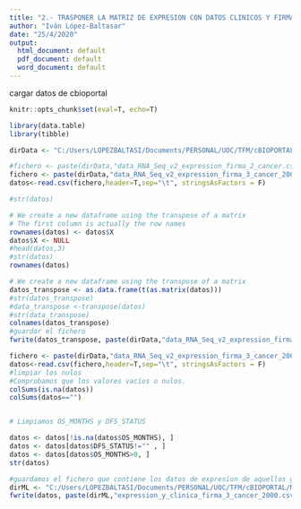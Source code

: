 ```yaml
---
title: "2.- TRASPONER LA MATRIZ DE EXPRESION CON DATOS CLINICOS Y FIRMA GENERADO EN cBioPortal.Rdm"
author: "Iván López-Baltasar"
date: "25/4/2020"
output:
  html_document: default
  pdf_document: default
  word_document: default
---
```

cargar datos de cbioportal


```r
knitr::opts_chunk$set(eval=T, echo=T)
```


```r
library(data.table)
library(tibble)

```


```r
dirData <- "C:/Users/LOPEZBALTASI/Documents/PERSONAL/UOC/TFM/cBIOPORTAL/brca_tcga_pan_can_atlas_2018/"

#fichero <- paste(dirData,"data_RNA_Seq_v2_expression_firma_2_cancer.csv",sep="");
fichero <- paste(dirData,"data_RNA_Seq_v2_expression_firma_3_cancer_2000.csv",sep="");
datos<-read.csv(fichero,header=T,sep="\t", stringsAsFactors = F)

#str(datos)

```

```r

# We create a new dataframe using the transpose of a matrix
# The first column is actually the row names
rownames(datos) <- datos$X
datos$X <- NULL
#head(datos,3)
#str(datos)
rownames(datos)

# We create a new dataframe using the transpose of a matrix
datos_transpose <- as.data.frame(t(as.matrix(datos)))
#str(datos_transpose)
#data_transpose <-transpose(datos)
#str(data_transpose)
colnames(datos_transpose)
#guardar el fichero 
fwrite(datos_transpose, paste(dirData,"data_RNA_Seq_v2_expression_firma_3_cancer_2000_t.csv",sep=""), sep = "\t")
```

```r
fichero <- paste(dirData,"data_RNA_Seq_v2_expression_firma_3_cancer_2000_t.csv",sep="")
datos<-read.csv(fichero,header=T,sep="\t", stringsAsFactors = F)
#limpiar los nulos
#Comprobamos que los valores vacíos o nulos.
colSums(is.na(datos))
colSums(datos=="")


# Limpiamos OS_MONTHS y DFS_STATUS

datos <- datos[!is.na(datos$OS_MONTHS), ]
datos <- datos[datos$DFS_STATUS!="" , ]
datos <- datos[datos$OS_MONTHS>0, ]
str(datos)

#guardamos el fichero que contiene los datos de expresion de aquellos genes de la firma común junto con los datos de clinica
dirML <- "C:/Users/LOPEZBALTASI/Documents/PERSONAL/UOC/TFM/cBIOPORTAL/ML/"
fwrite(datos, paste(dirML,"expression_y_clinica_firma_3_cancer_2000.csv",sep=""), sep = "\t")


```


